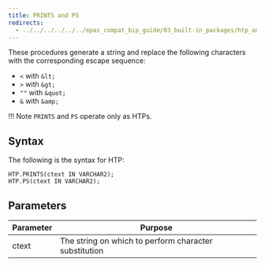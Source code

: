 ```yaml
---
title: PRINTS and PS
redirects:
  - ../../../../../../epas_compat_bip_guide/03_built-in_packages/htp_and_htf/prints_and_ps #generated for docs/epas/reorg-role-use-case-mode
---
```


These procedures generate a string and replace the following characters with the corresponding escape sequence:

- `<` with `&lt;`
- `>` with `&gt;`
- `""` with `&quot;`
- `&` with `&amp;`

!!! Note
    `PRINTS` and `PS` operate only as HTPs. 
    
## Syntax

The following is the syntax for HTP:

```
HTP.PRINTS(ctext IN VARCHAR2);
HTP.PS(ctext IN VARCHAR2);
```

## Parameters

| Parameter | Purpose  |
| --------- | -------- |
| ctext | The string on which to perform character substitution |
